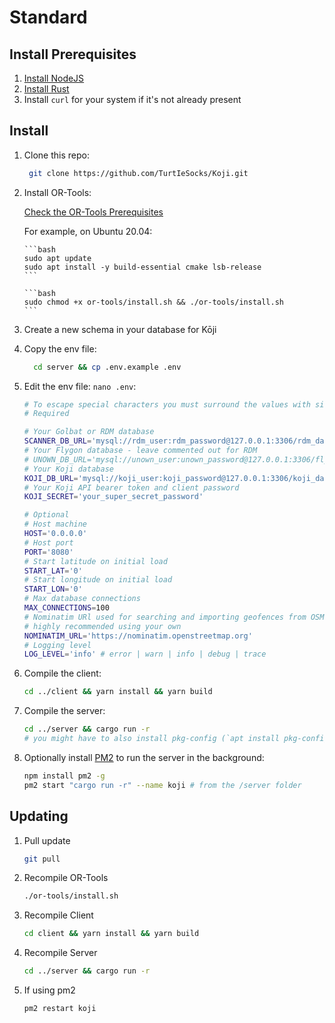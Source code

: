
# Standard

## Install Prerequisites

1. [Install NodeJS](https://nodejs.dev/en/learn/how-to-install-nodejs/)
1. [Install Rust](https://www.rust-lang.org/tools/install)
1. Install `curl` for your system if it's not already present

## Install

1.  Clone this repo:

    ```bash
     git clone https://github.com/TurtIeSocks/Koji.git
    ```

1.  Install OR-Tools:

    <Callout type="warning" emoji="⚠️">

    [Check the OR-Tools Prerequisites](https://developers.google.com/optimization/install/cpp/binary_linux#prerequisites)

    For example, on Ubuntu 20.04:

        ```bash
        sudo apt update
        sudo apt install -y build-essential cmake lsb-release
        ```

    </Callout>

        ```bash
        sudo chmod +x or-tools/install.sh && ./or-tools/install.sh
        ```

1.  Create a new schema in your database for Kōji

1.  Copy the env file:

    ```bash
      cd server && cp .env.example .env
    ```

1.  Edit the env file: `nano .env`:

    ```bash
    # To escape special characters you must surround the values with single quotes ('')
    # Required

    # Your Golbat or RDM database
    SCANNER_DB_URL='mysql://rdm_user:rdm_password@127.0.0.1:3306/rdm_database'
    # Your Flygon database - leave commented out for RDM
    # UNOWN_DB_URL='mysql://unown_user:unown_password@127.0.0.1:3306/flygon_database'
    # Your Koji database
    KOJI_DB_URL='mysql://koji_user:koji_password@127.0.0.1:3306/koji_database'
    # Your Koji API bearer token and client password
    KOJI_SECRET='your_super_secret_password'

    # Optional
    # Host machine
    HOST='0.0.0.0'
    # Host port
    PORT='8080'
    # Start latitude on initial load
    START_LAT='0'
    # Start longitude on initial load
    START_LON='0'
    # Max database connections
    MAX_CONNECTIONS=100
    # Nominatim URl used for searching and importing geofences from OSM
    # highly recommended using your own
    NOMINATIM_URL='https://nominatim.openstreetmap.org'
    # Logging level
    LOG_LEVEL='info' # error | warn | info | debug | trace
    ```

1.  Compile the client:

    ```bash
    cd ../client && yarn install && yarn build
    ```

1.  Compile the server:

    ```bash
    cd ../server && cargo run -r
    # you might have to also install pkg-config (`apt install pkg-config`)
    ```

1.  Optionally install [PM2](https://pm2.keymetrics.io/) to run the server in the background:

    ```bash
    npm install pm2 -g
    pm2 start "cargo run -r" --name koji # from the /server folder
    ```

## Updating

1. Pull update

   ```bash
   git pull
   ```

1. Recompile OR-Tools

   ```bash
   ./or-tools/install.sh
   ```

1. Recompile Client

   ```bash
   cd client && yarn install && yarn build
   ```

1. Recompile Server

   ```bash
   cd ../server && cargo run -r
   ```

1. If using pm2

   ```bash
   pm2 restart koji
   ```

